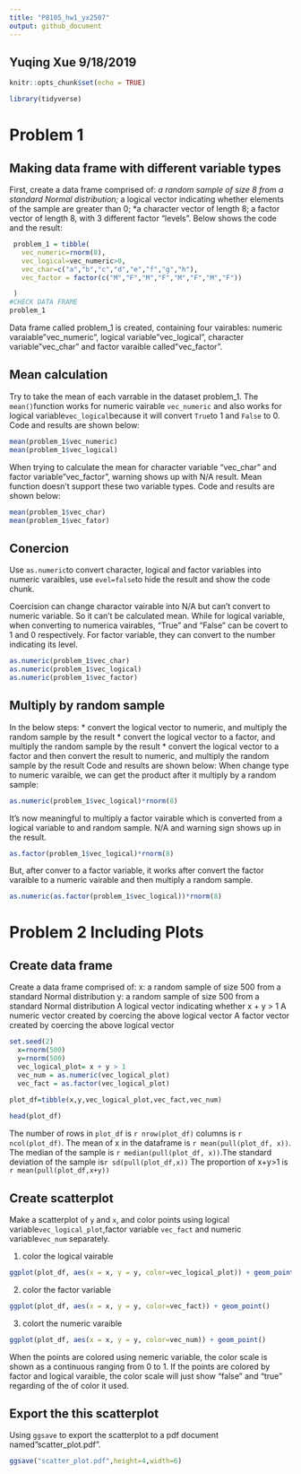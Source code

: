 ```yaml
---
title: "P8105_hw1_yx2507"
output: github_document
---
```

## Yuqing Xue 9/18/2019

```r
knitr::opts_chunk$set(echo = TRUE)
```


```r

library(tidyverse)

```
# Problem 1

## Making data frame with different variable types

First, create a data frame comprised of: 
 *a random sample of size 8 from a standard Normal distribution; 
 *a logical vector indicating whether elements of the sample are greater than 0; 
 *a character vector of length 8; a factor vector of length 8, with 3 different factor “levels”. 
Below shows the code and the result:

```r
 problem_1 = tibble(
   vec_numeric=rnorm(8),
   vec_logical=vec_numeric>0,
   vec_char=c("a","b","c","d","e","f","g","h"),
   vec_factor = factor(c("M","F","M","F","M","F","M","F"))

 ) 
#CHECK DATA FRAME
problem_1

```
Data frame called problem_1 is created, containing four vairables: numeric varaiable"vec_numeric", logical variable"vec_logical", character variable"vec_char" and factor varaible called"vec_factor".

## Mean calculation
Try to take the mean of each varrable in the dataset problem_1. The `mean()`function works for numeric vairable `vec_numeric` and also works for logical variable`vec_logical`because it will convert `True`to 1 and `False ` to 0. Code and results are shown below:

```r
mean(problem_1$vec_numeric)
mean(problem_1$vec_logical)

```
When trying to calculate the mean for character variable "vec_char" and factor variable"vec_factor", warning shows up with N/A result. Mean function doesn't support these two variable types.
Code and results are shown below:

```r
mean(problem_1$vec_char)
mean(problem_1$vec_fator)
```

## Conercion
Use `as.numeric`to convert character, logical and factor variables into numeric varaibles, use `evel=false`to hide the result and show the code chunk.

Coercision can change charactor vairable into N/A but can't convert to numeric variable. So it can't be calculated mean. While for logical variable, when converting to numerica vairables, "True" and "False" can be covert to 1 and 0 respectively. For factor variable, they can convert to the number indicating its level.

```r
as.numeric(problem_1$vec_char)
as.numeric(problem_1$vec_logical)
as.numeric(problem_1$vec_factor)

```


## Multiply by random sample
In the below steps:
* convert the logical vector to numeric, and multiply the random sample by the result
* convert the logical vector to a factor, and multiply the random sample by the result
* convert the logical vector to a factor and then convert the result to numeric, and multiply the random sample by the result
Code and results are shown below:
When change type to numeric varaible, we can get the product after it multiply by a random sample:
```r
as.numeric(problem_1$vec_logical)*rnorm(8)
```
It's now meaningful to multiply a factor vairable which is converted from a logical variable to and random sample. N/A and warning sign shows up in the result.
```r
as.factor(problem_1$vec_logical)*rnorm(8)
```
But, after conver to a factor variable, it works after convert the factor varaible to a numeric vairable and then multiply a random sample.
```r
as.numeric(as.factor(problem_1$vec_logical))*rnorm(8)
```

# Problem 2 Including Plots

## Create data frame

Create a data frame comprised of:
x: a random sample of size 500 from a standard Normal distribution
y: a random sample of size 500 from a standard Normal distribution
A logical vector indicating whether x + y > 1
A numeric vector created by coercing the above logical vector
A factor vector created by coercing the above logical vector

```r
set.seed(2)
  x=rnorm(500)
  y=rnorm(500)
  vec_logical_plot= x + y > 1
  vec_num = as.numeric(vec_logical_plot)
  vec_fact = as.factor(vec_logical_plot)
  
plot_df=tibble(x,y,vec_logical_plot,vec_fact,vec_num)

head(plot_df)

```

The number of rows in `plot_df` is `r nrow(plot_df)` columns is `r ncol(plot_df)`. The mean of x in the dataframe is `r mean(pull(plot_df, x))`. The median of the sample is `r median(pull(plot_df, x))`.The standard deviation of the sample is`r sd(pull(plot_df,x))` The proportion of x+y>1 is `r mean(pull(plot_df,x+y))`

## Create scatterplot

Make a scatterplot of `y` and `x`, and color points using logical variable`vec_logical_plot`,factor variable `vec_fact ` and numeric variable` vec_num` separately.

1. color the logical vairable
```r
ggplot(plot_df, aes(x = x, y = y, color=vec_logical_plot)) + geom_point()

```

2. color the factor variable
```r
ggplot(plot_df, aes(x = x, y = y, color=vec_fact)) + geom_point()
```

3. colort the numeric varaible
```r
ggplot(plot_df, aes(x = x, y = y, color=vec_num)) + geom_point()
```

When the points are colored using nemeric variable, the color scale is shown as a continuous ranging from 0 to 1. If the points are colored by factor and logical varaible, the color scale will just show "false" and "true" regarding of the of color it used.

## Export the this scatterplot

Using `ggsave` to export the scatterplot to a pdf document named"scatter_plot.pdf".

```r
ggsave("scatter_plot.pdf",height=4,width=6)

```


